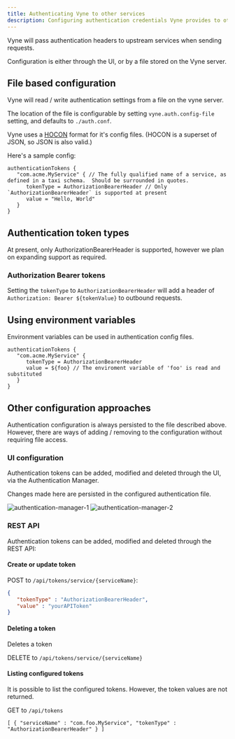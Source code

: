```yaml
---
title: Authenticating Vyne to other services
description: Configuring authentication credentials Vyne provides to other services
---
```


Vyne will pass authentication headers to upstream services when sending requests.

Configuration is either through the UI, or by a file stored on the Vyne server.

## File based configuration
Vyne will read / write authentication settings from a file on the vyne server.

The location of the file is configurable by setting `vyne.auth.config-file` setting, and defaults to `./auth.conf`.

Vyne uses a [HOCON](https://github.com/lightbend/config#examples-of-hocon) format for it's config files.  (HOCON is a superset of JSON, so JSON is also valid.)

Here's a sample config:

```HOCON
authenticationTokens {
   "com.acme.MyService" { // The fully qualified name of a service, as defined in a taxi schema.  Should be surrounded in quotes.
      tokenType = AuthorizationBearerHeader // Only `AuthorizationBearerHeader` is supported at present
      value = "Hello, World"
   }
}

```
## Authentication token types
At present, only AuthorizationBearerHeader is supported, however we plan on expanding support as required.

### Authorization Bearer tokens
Setting the `tokenType` to `AuthorizationBearerHeader` will add a header of `Authorization: Bearer ${tokenValue}` to outbound requests.

## Using environment variables
Environment variables can be used in authentication config files.

```HOCON
authenticationTokens {
   "com.acme.MyService" {
      tokenType = AuthorizationBearerHeader
      value = ${foo} // The enviroment variable of 'foo' is read and substituted
   }
}
```

## Other configuration approaches
Authentication configuration is always persisted to the file described above.
However, there are ways of adding / removing to the configuration without requiring file access.

### UI configuration
Authentication tokens can be added, modified and deleted through the UI, via the Authentication Manager.

Changes made here are persisted in the configured authentication file.

![authentication-manager-1](auth-1.png)
![authentication-manager-2](auth-2.png)

### REST API
Authentication tokens can be added, modified and deleted through the REST API:

#### Create or update token

POST to `/api/tokens/service/{serviceName}`:
```json
{
   "tokenType" : "AuthorizationBearerHeader",
   "value" : "yourAPIToken"
}
```

#### Deleting a token
Deletes a token

DELETE to `/api/tokens/service/{serviceName}`

#### Listing configured tokens
It is possible to list the configured tokens.  However, the token values are not returned.

GET to `/api/tokens`

```
[ { "serviceName" : "com.foo.MyService", "tokenType" : "AuthorizationBearerHeader" } ]
```
